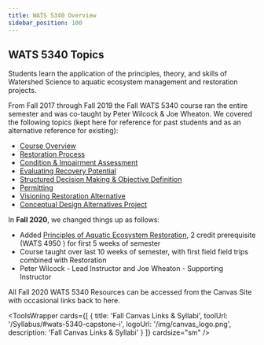 ```yaml
---
title: WATS 5340 Overview
sidebar_position: 100
---
```


## WATS 5340 Topics

Students learn the application of the principles, theory, and skills of Watershed Science to aquatic ecosystem management and restoration projects.

From Fall 2017 through Fall 2019 the Fall WATS 5340 course ran the entire semester and was co-taught by Peter Wilcock & Joe Wheaton. We covered the following topics (kept here for reference for past students and as an alternative reference for existing): 

- [Course Overview](/Course_Topics/WATS_5340/Overview)
- [Restoration Process](/Course_Topics/WATS_5340/Restoration_Process)
- [Condition & Impairment Assessment](/Course_Topics/WATS_5340/Condition)
- [Evaluating Recovery Potential](/Course_Topics/WATS_5340/Recovery_Potential)
- [Structured Decision Making & Objective Definition](/Course_Topics/WATS_5340/SDM)
- [Permitting](/Course_Topics/WATS_5340/Permitting)
- [Visioning Restoration Alternative](/Course_Topics/WATS_5340/Visioning)
- [Conceptual Design Alternatives Project](/Course_Topics/WATS_5340/Project)

In **Fall 2020**, we changed things up as follows:
- Added  [Principles of Aquatic Ecosystem Restoration](https://usu.instructure.com/courses/595865), 2 credit prerequisite  (WATS 4950 ) for first 5 weeks of semester
- Course taught over last 10 weeks of semester, with first field field trips combined with Restoration 
- Peter Wilcock - Lead Instructor and Joe Wheaton - Supporting Instructor

All Fall 2020 WATS 5340 Resources can be accessed from the Canvas Site with occasional links back to here.

<ToolsWrapper
  cards={[
	{
	  title: 'Fall Canvas Links & Syllabi',
	  toolUrl: '/Syllabus/#wats-5340-capstone-i',
	  logoUrl: '/img/canvas_logo.png',
	  description: 'Fall Canvas Links & Syllabi'
	}
  ]}
  cardsize="sm"
/>
